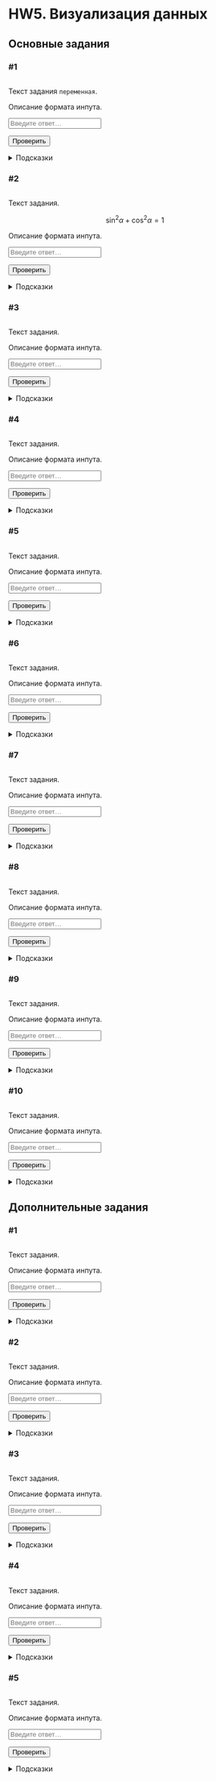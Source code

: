# HW5. Визуализация данных {#hw5 .unnumbered}

```{=html}
<!--
REPLACE ALL hw5 TO hw<n> WITH MATCH CASE
-->
```
## Основные задания {#hw5_main}

### #1

<img id="hw5-1-level" class="level"/>

::: {#hw5-1-task .task}
Текст задания `переменная`.
:::

::: {#hw5-1-autocheck .autocheck}
::: {#hw5-1-ir .input-requirements}
Описание формата инпута.
:::

<input class="autocheck-input" type="text" id="hw5-1" placeholder="Введите ответ…">

<input class="autocheck-button" type="button" value="Проверить" onclick="check('hw5-1')">

::: {#hw5-1-fb .autocheck-feedback}
:::
:::

::: hints-wrapper
<details class="hints" id="hw5-1-hints">

<summary>Подсказки</summary>

<details class="hint">

<summary>Как делать задание?</summary>

</details>

<details class="hint">

<summary>Что надо сделать?</summary>

</details>

<details class="hint">

<summary>Ответ неверный</summary>

</details>

</details>
:::

### #2

<img id="hw5-2-level" class="level"/>

::: {#hw5-2-task .task}
Текст задания.

$$\sin^2{\alpha} + \cos^2{\alpha} = 1$$
:::

::: {#hw5-2-autocheck .autocheck}
::: {#hw5-2-ir .input-requirements}
Описание формата инпута.
:::

<input class="autocheck-input" type="text" id="hw5-2" placeholder="Введите ответ…">

<input class="autocheck-button" type="button" value="Проверить" onclick="check('hw5-2')">

::: {#hw5-2-fb .autocheck-feedback}
:::
:::

::: hints-wrapper
<details class="hints" id="hw5-2-hints">

<summary>Подсказки</summary>

<details class="hint">

<summary>Как делать задание?</summary>

</details>

<details class="hint">

<summary>Что надо сделать?</summary>

</details>

<details class="hint">

<summary>Ответ неверный</summary>

</details>

</details>
:::

### #3

<img id="hw5-3-level" class="level"/>

::: {#hw5-3-task .task}
Текст задания.
:::

::: {#hw5-3-autocheck .autocheck}
::: {#hw5-3-ir .input-requirements}
Описание формата инпута.
:::

<input class="autocheck-input" type="text" id="hw5-3" placeholder="Введите ответ…">

<input class="autocheck-button" type="button" value="Проверить" onclick="check('hw5-3')">

::: {#hw5-3-fb .autocheck-feedback}
:::
:::

::: hints-wrapper
<details class="hints" id="hw5-3-hints">

<summary>Подсказки</summary>

<details class="hint">

<summary>Как делать задание?</summary>

</details>

<details class="hint">

<summary>Что надо сделать?</summary>

</details>

<details class="hint">

<summary>Ответ неверный</summary>

</details>

</details>
:::

### #4

<img id="hw5-4-level" class="level"/>

::: {#hw5-4-task .task}
Текст задания.
:::

::: {#hw5-4-autocheck .autocheck}
::: {#hw5-4-ir .input-requirements}
Описание формата инпута.
:::

<input class="autocheck-input" type="text" id="hw5-4" placeholder="Введите ответ…">

<input class="autocheck-button" type="button" value="Проверить" onclick="check('hw5-4')">

::: {#hw5-4-fb .autocheck-feedback}
:::
:::

::: hints-wrapper
<details class="hints" id="hw5-4-hints">

<summary>Подсказки</summary>

<details class="hint">

<summary>Как делать задание?</summary>

</details>

<details class="hint">

<summary>Что надо сделать?</summary>

</details>

<details class="hint">

<summary>Ответ неверный</summary>

</details>

</details>
:::

### #5

<img id="hw5-5-level" class="level"/>

::: {#hw5-5-task .task}
Текст задания.
:::

::: {#hw5-5-autocheck .autocheck}
::: {#hw5-5-ir .input-requirements}
Описание формата инпута.
:::

<input class="autocheck-input" type="text" id="hw5-5" placeholder="Введите ответ…">

<input class="autocheck-button" type="button" value="Проверить" onclick="check('hw5-5')">

::: {#hw5-5-fb .autocheck-feedback}
:::
:::

::: hints-wrapper
<details class="hints" id="hw5-5-hints">

<summary>Подсказки</summary>

<details class="hint">

<summary>Как делать задание?</summary>

</details>

<details class="hint">

<summary>Что надо сделать?</summary>

</details>

<details class="hint">

<summary>Ответ неверный</summary>

</details>

</details>
:::

### #6

<img id="hw5-6-level" class="level"/>

::: {#hw5-6-task .task}
Текст задания.
:::

::: {#hw5-6-autocheck .autocheck}
::: {#hw5-6-ir .input-requirements}
Описание формата инпута.
:::

<input class="autocheck-input" type="text" id="hw5-6" placeholder="Введите ответ…">

<input class="autocheck-button" type="button" value="Проверить" onclick="check('hw5-6')">

::: {#hw5-6-fb .autocheck-feedback}
:::
:::

::: hints-wrapper
<details class="hints" id="hw5-6-hints">

<summary>Подсказки</summary>

<details class="hint">

<summary>Как делать задание?</summary>

</details>

<details class="hint">

<summary>Что надо сделать?</summary>

</details>

<details class="hint">

<summary>Ответ неверный</summary>

</details>

</details>
:::

### #7

<img id="hw5-7-level" class="level"/>

::: {#hw5-7-task .task}
Текст задания.
:::

::: {#hw5-7-autocheck .autocheck}
::: {#hw5-7-ir .input-requirements}
Описание формата инпута.
:::

<input class="autocheck-input" type="text" id="hw5-7" placeholder="Введите ответ…">

<input class="autocheck-button" type="button" value="Проверить" onclick="check('hw5-7')">

::: {#hw5-7-fb .autocheck-feedback}
:::
:::

::: hints-wrapper
<details class="hints" id="hw5-7-hints">

<summary>Подсказки</summary>

<details class="hint">

<summary>Как делать задание?</summary>

</details>

<details class="hint">

<summary>Что надо сделать?</summary>

</details>

<details class="hint">

<summary>Ответ неверный</summary>

</details>

</details>
:::

### #8

<img id="hw5-8-level" class="level"/>

::: {#hw5-8-task .task}
Текст задания.
:::

::: {#hw5-8-autocheck .autocheck}
::: {#hw5-8-ir .input-requirements}
Описание формата инпута.
:::

<input class="autocheck-input" type="text" id="hw5-8" placeholder="Введите ответ…">

<input class="autocheck-button" type="button" value="Проверить" onclick="check('hw5-8')">

::: {#hw5-8-fb .autocheck-feedback}
:::
:::

::: hints-wrapper
<details class="hints" id="hw5-8-hints">

<summary>Подсказки</summary>

<details class="hint">

<summary>Как делать задание?</summary>

</details>

<details class="hint">

<summary>Что надо сделать?</summary>

</details>

<details class="hint">

<summary>Ответ неверный</summary>

</details>

</details>
:::

### #9

<img id="hw5-9-level" class="level"/>

::: {#hw5-9-task .task}
Текст задания.
:::

::: {#hw5-9-autocheck .autocheck}
::: {#hw5-9-ir .input-requirements}
Описание формата инпута.
:::

<input class="autocheck-input" type="text" id="hw5-9" placeholder="Введите ответ…">

<input class="autocheck-button" type="button" value="Проверить" onclick="check('hw5-9')">

::: {#hw5-9-fb .autocheck-feedback}
:::
:::

::: hints-wrapper
<details class="hints" id="hw5-9-hints">

<summary>Подсказки</summary>

<details class="hint">

<summary>Как делать задание?</summary>

</details>

<details class="hint">

<summary>Что надо сделать?</summary>

</details>

<details class="hint">

<summary>Ответ неверный</summary>

</details>

</details>
:::

### #10

<img id="hw5-10-level" class="level"/>

::: {#hw5-10-task .task}
Текст задания.
:::

::: {#hw5-10-autocheck .autocheck}
::: {#hw5-10-ir .input-requirements}
Описание формата инпута.
:::

<input class="autocheck-input" type="text" id="hw5-10" placeholder="Введите ответ…">

<input class="autocheck-button" type="button" value="Проверить" onclick="check('hw5-10')">

::: {#hw5-10-fb .autocheck-feedback}
:::
:::

::: hints-wrapper
<details class="hints" id="hw5-10-hints">

<summary>Подсказки</summary>

<details class="hint">

<summary>Как делать задание?</summary>

</details>

<details class="hint">

<summary>Что надо сделать?</summary>

</details>

<details class="hint">

<summary>Ответ неверный</summary>

</details>

</details>
:::

## Дополнительные задания {#hw5_add}

### #1

<img id="hw5-11-level" class="level"/>

::: {#hw5-11-task .task}
Текст задания.
:::

::: {#hw5-11-autocheck .autocheck}
::: {#hw5-11-ir .input-requirements}
Описание формата инпута.
:::

<input class="autocheck-input" type="text" id="hw5-11" placeholder="Введите ответ…">

<input class="autocheck-button" type="button" value="Проверить" onclick="check('hw5-11')">

::: {#hw5-11-fb .autocheck-feedback}
:::
:::

::: hints-wrapper
<details class="hints" id="hw5-11-hints">

<summary>Подсказки</summary>

<details class="hint">

<summary>Как делать задание?</summary>

</details>

<details class="hint">

<summary>Что надо сделать?</summary>

</details>

<details class="hint">

<summary>Ответ неверный</summary>

</details>

</details>
:::

### #2

<img id="hw5-12-level" class="level"/>

::: {#hw5-12-task .task}
Текст задания.
:::

::: {#hw5-12-autocheck .autocheck}
::: {#hw5-12-ir .input-requirements}
Описание формата инпута.
:::

<input class="autocheck-input" type="text" id="hw5-12" placeholder="Введите ответ…">

<input class="autocheck-button" type="button" value="Проверить" onclick="check('hw5-12')">

::: {#hw5-12-fb .autocheck-feedback}
:::
:::

::: hints-wrapper
<details class="hints" id="hw5-12-hints">

<summary>Подсказки</summary>

<details class="hint">

<summary>Как делать задание?</summary>

</details>

<details class="hint">

<summary>Что надо сделать?</summary>

</details>

<details class="hint">

<summary>Ответ неверный</summary>

</details>

</details>
:::

### #3

<img id="hw5-13-level" class="level"/>

::: {#hw5-13-task .task}
Текст задания.
:::

::: {#hw5-13-autocheck .autocheck}
::: {#hw5-13-ir .input-requirements}
Описание формата инпута.
:::

<input class="autocheck-input" type="text" id="hw5-13" placeholder="Введите ответ…">

<input class="autocheck-button" type="button" value="Проверить" onclick="check('hw5-13')">

::: {#hw5-13-fb .autocheck-feedback}
:::
:::

::: hints-wrapper
<details class="hints" id="hw5-13-hints">

<summary>Подсказки</summary>

<details class="hint">

<summary>Как делать задание?</summary>

</details>

<details class="hint">

<summary>Что надо сделать?</summary>

</details>

<details class="hint">

<summary>Ответ неверный</summary>

</details>

</details>
:::

### #4

<img id="hw5-14-level" class="level"/>

::: {#hw5-14-task .task}
Текст задания.
:::

::: {#hw5-14-autocheck .autocheck}
::: {#hw5-14-ir .input-requirements}
Описание формата инпута.
:::

<input class="autocheck-input" type="text" id="hw5-14" placeholder="Введите ответ…">

<input class="autocheck-button" type="button" value="Проверить" onclick="check('hw5-14')">

::: {#hw5-14-fb .autocheck-feedback}
:::
:::

::: hints-wrapper
<details class="hints" id="hw5-14-hints">

<summary>Подсказки</summary>

<details class="hint">

<summary>Как делать задание?</summary>

</details>

<details class="hint">

<summary>Что надо сделать?</summary>

</details>

<details class="hint">

<summary>Ответ неверный</summary>

</details>

</details>
:::

### #5

<img id="hw5-15-level" class="level"/>

::: {#hw5-15-task .task}
Текст задания.
:::

::: {#hw5-15-autocheck .autocheck}
::: {#hw5-15-ir .input-requirements}
Описание формата инпута.
:::

<input class="autocheck-input" type="text" id="hw5-15" placeholder="Введите ответ…">

<input class="autocheck-button" type="button" value="Проверить" onclick="check('hw5-15')">

::: {#hw5-15-fb .autocheck-feedback}
:::
:::

::: hints-wrapper
<details class="hints" id="hw5-15-hints">

<summary>Подсказки</summary>

<details class="hint">

<summary>Как делать задание?</summary>

</details>

<details class="hint">

<summary>Что надо сделать?</summary>

</details>

<details class="hint">

<summary>Ответ неверный</summary>

</details>

</details>
:::

```{=html}
<!--- CHANGE hw5 TO hw<n> IN THE LINES BELOW--->
<script type="text/javascript" src="./js/hw5.json"></script>
<script type="text/javascript" src="./js/hw.js"></script>
```
